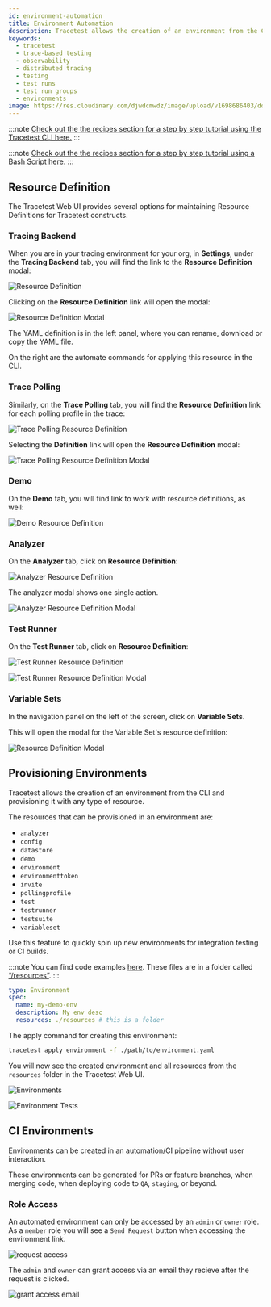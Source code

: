 ```yaml
---
id: environment-automation
title: Environment Automation
description: Tracetest allows the creation of an environment from the CLI and provisioning it with any type of resource, including tests, test suites, tracing backends, test runners, polling profiles, invites, tokens, etc.
keywords:
  - tracetest
  - trace-based testing
  - observability
  - distributed tracing
  - testing
  - test runs
  - test run groups
  - environments
image: https://res.cloudinary.com/djwdcmwdz/image/upload/v1698686403/docs/Blog_Thumbnail_14_rsvkmo.jpg
---
```


:::note
[Check out the the recipes section for a step by step tutorial using the Tracetest CLI here.](../examples-tutorials/recipes/provisioning-developer-environment-cli.mdx)
:::

:::note
[Check out the the recipes section for a step by step tutorial using a Bash Script here.](../examples-tutorials/recipes/provisioning-developer-environment-script.mdx)
:::

## Resource Definition

The Tracetest Web UI provides several options for maintaining Resource Definitions for Tracetest constructs.

### Tracing Backend

When you are in your tracing environment for your org, in **Settings**, under the **Tracing Backend** tab, you will find the link to the **Resource Definition** modal:

![Resource Definition](../img/resource-definition.png)

Clicking on the **Resource Definition** link will open the modal:

![Resource Definition Modal](../img/resource-definition-modal.png)

The YAML definition is in the left panel, where you can rename, download or copy the YAML file.

On the right are the automate commands for applying this resource in the CLI.

### Trace Polling

Similarly, on the **Trace Polling** tab, you will find the **Resource Definition** link for each polling profile in the trace:

![Trace Polling Resource Definition](../img/trace-polling-resource-definition.png)

Selecting the **Definition** link will open the **Resource Definition** modal:

![Trace Polling Resource Definition Modal](../img/trace-polling-resource-definition-modal.png)

### Demo

On the **Demo** tab, you will find link to work with resource definitions, as well:

![Demo Resource Definition](../img/demo-resource-definition.png)

### Analyzer

On the **Analyzer** tab, click on **Resource Definition**:

![Analyzer Resource Definition](../img/analyzer-resource-definition.png)

The analyzer modal shows one single action.

![Analyzer Resource Definition Modal](../img/analyzer-resource-definition-modal.png)

### Test Runner

On the **Test Runner** tab, click on **Resource Definition**:

![Test Runner Resource Definition](../img/test-runner-resource-definition.png)

![Test Runner Resource Definition Modal](../img/test-runner-resource-definition-modal.png)

### Variable Sets

In the navigation panel on the left of the screen, click on **Variable Sets**.


This will open the modal for the Variable Set's resource definition:

![Resource Definition Modal](../img/variable-set-resource-definition-modal.png)

## Provisioning Environments

Tracetest allows the creation of an environment from the CLI and provisioning it with any type of resource. 

The resources that can be provisioned in an environment are:

- `analyzer`
- `config`
- `datastore`
- `demo`
- `environment`
- `environmenttoken`
- `invite`
- `pollingprofile`
- `test`
- `testrunner`
- `testsuite`
- `variableset`

Use this feature to quickly spin up new environments for integration testing or CI builds.

:::note
You can find code examples [here](https://github.com/kubeshop/tracetest/tree/main/examples/environment-automation).
These files are in a folder called [“/resources”](https://github.com/kubeshop/tracetest/tree/main/examples/environment-automation/resources).
:::

```yaml title="environment.yaml"
type: Environment
spec:
  name: my-demo-env
  description: My env desc
  resources: ./resources # this is a folder
```
The apply command for creating this environment:

```bash title="Terminal"
tracetest apply environment -f ./path/to/environment.yaml
```

You will now see the created environment and all resources from the `resources` folder in the Tracetest Web UI.

![Environments](../img/environments.png)

![Environment Tests](../img/environment-tests.png)


## CI Environments

Environments can be created in an automation/CI pipeline without user interaction.

These environments can be generated for PRs or feature branches, when merging code, when deploying code to `QA`, `staging`, or beyond.

### Role Access

An automated environment can only be accessed by an `admin` or `owner` role. As a `member` role you will see a `Send Request` button when accessing the environment link. 

![request access](https://res.cloudinary.com/djwdcmwdz/image/upload/v1716963408/docs/no-access-min_1_zdsuie.png)

The `admin` and `owner` can grant access via an email they recieve after the request is clicked.

![grant access email](https://res.cloudinary.com/djwdcmwdz/image/upload/v1716962956/docs/image_67_kgtqkp.png)
